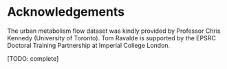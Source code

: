 # Acknowledgements {.unnumbered}

The urban metabolism flow dataset was kindly provided by Professor Chris Kennedy (University of Toronto). Tom Ravalde is supported by the EPSRC Doctoral Training Partnership at Imperial College London.

[TODO: complete]
